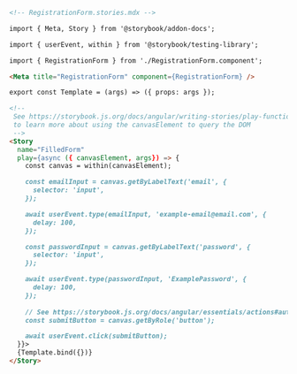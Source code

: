 ```md
<!-- RegistrationForm.stories.mdx -->

import { Meta, Story } from '@storybook/addon-docs';

import { userEvent, within } from '@storybook/testing-library';

import { RegistrationForm } from './RegistrationForm.component';

<Meta title="RegistrationForm" component={RegistrationForm} />

export const Template = (args) => ({ props: args });

<!--  
 See https://storybook.js.org/docs/angular/writing-stories/play-function#working-with-the-canvas
 to learn more about using the canvasElement to query the DOM
 -->
<Story
  name="FilledForm"
  play={async ({ canvasElement, args}) => {
    const canvas = within(canvasElement);

    const emailInput = canvas.getByLabelText('email', {
      selector: 'input',
    });

    await userEvent.type(emailInput, 'example-email@email.com', {
      delay: 100,
    });

    const passwordInput = canvas.getByLabelText('password', {
      selector: 'input',
    });

    await userEvent.type(passwordInput, 'ExamplePassword', {
      delay: 100,
    });
    
    // See https://storybook.js.org/docs/angular/essentials/actions#automatically-matching-args to learn how to setup logging in the Actions panel
    const submitButton = canvas.getByRole('button');

    await userEvent.click(submitButton);
  }}>
  {Template.bind({})}
</Story>
```